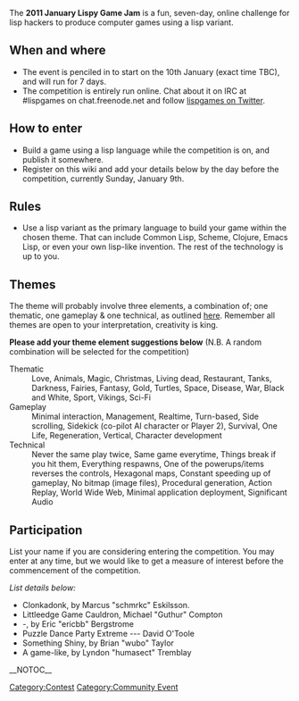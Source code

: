 The '''2011 January Lispy Game Jam''' is a fun, seven-day, online challenge for lisp hackers to produce computer games using a lisp variant.

== When and where ==

* The event is penciled in to start on the 10th January (exact time TBC), and will run for 7 days.
* The competition is entirely run online.  Chat about it on IRC at #lispgames on chat.freenode.net and follow [http://twitter.com/lispgames lispgames on Twitter].

== How to enter ==

* Build a game using a lisp language while the competition is on, and publish it somewhere.
* Register on this wiki and add your details below by the day before the competition, currently Sunday, January 9th.

== Rules ==

* Use a lisp variant as the primary language to build your game within the chosen theme.  That can include Common Lisp, Scheme, Clojure, Emacs Lisp, or even your own lisp-like invention.  The rest of the technology is up to you.

== Themes ==

The theme will probably involve three elements, a combination of; one thematic, one gameplay & one technical, as outlined [http://globalgamejam.org/wiki/content-theme-competition-restraints-tracks here]. Remember all themes are open to your interpretation, creativity is king. 

'''Please add your theme element suggestions below''' (N.B. A random combination will be selected for the competition)

; Thematic
: Love, Animals, Magic, Christmas, Living dead, Restaurant, Tanks, Darkness, Fairies, Fantasy, Gold, Turtles, Space, Disease, War, Black and White, Sport, Vikings, Sci-Fi
; Gameplay
: Minimal interaction, Management, Realtime, Turn-based, Side scrolling, Sidekick (co-pilot AI character or Player 2), Survival, One Life, Regeneration, Vertical, Character development
; Technical
: Never the same play twice, Same game everytime, Things break if you hit them, Everything respawns, One of the powerups/items reverses the controls, Hexagonal maps, Constant speeding up of gameplay, No bitmap (image files), Procedural generation, Action Replay, World Wide Web, Minimal application deployment, Significant Audio

== Participation ==

List your name if you are considering entering the competition. You may enter at any time, but we would like to get a measure of interest before the commencement of the competition.

''List details below:''
* Clonkadonk, by Marcus "schmrkc" Eskilsson.
* Littleedge Game Cauldron, Michael "Guthur" Compton
* -, by Eric "ericbb" Bergstrome
* Puzzle Dance Party Extreme --- David O'Toole
* Something Shiny, by Brian "wubo" Taylor
* A game-like, by Lyndon "humasect" Tremblay
[[Category:Contest]]
[[Category:Community Event]]
__NOTOC__